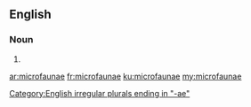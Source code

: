 ==English==

===Noun===
{{head|en}}

# {{irregular plural of|microfauna}}

[[Category:English irregular plurals ending in "-ae"]]

[[ar:microfaunae]]
[[fr:microfaunae]]
[[ku:microfaunae]]
[[my:microfaunae]]